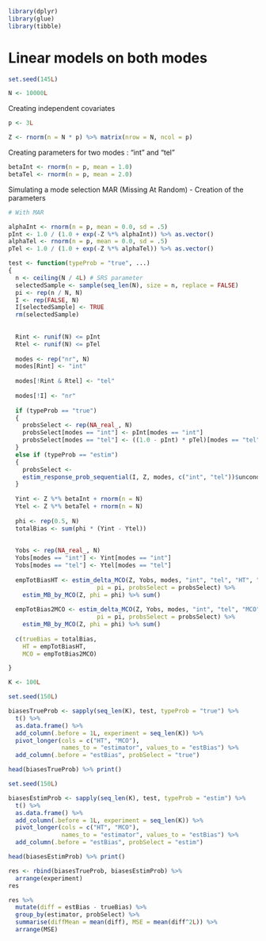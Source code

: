 ```r
library(dplyr)
library(glue)
library(tibble)
```

# Linear models on both modes

```r
set.seed(145L)
```

```r
N <- 10000L
```



Creating independent covariates

```r
p <- 3L

Z <- rnorm(n = N * p) %>% matrix(nrow = N, ncol = p)
```

Creating parameters for two modes : "int" and "tel"

```r
betaInt <- rnorm(n = p, mean = 1.0)
betaTel <- rnorm(n = p, mean = 2.0)
```



Simulating a mode selection MAR (Missing At Random) - Creation of the parameters

```r
# With MAR

alphaInt <- rnorm(n = p, mean = 0.0, sd = .5)
pInt <- 1.0 / (1.0 + exp(-Z %*% alphaInt)) %>% as.vector()
alphaTel <- rnorm(n = p, mean = 0.0, sd = .5)
pTel <- 1.0 / (1.0 + exp(-Z %*% alphaTel)) %>% as.vector()
```

```r
test <- function(typeProb = "true", ...)
{
  n <- ceiling(N / 4L) # SRS parameter
  selectedSample <- sample(seq_len(N), size = n, replace = FALSE)
  pi <- rep(n / N, N)
  I <- rep(FALSE, N)
  I[selectedSample] <- TRUE
  rm(selectedSample)
  
  
  Rint <- runif(N) <= pInt
  Rtel <- runif(N) <= pTel
  
  modes <- rep("nr", N)
  modes[Rint] <- "int"
  
  modes[!Rint & Rtel] <- "tel"
  
  modes[!I] <- "nr"
  
  if (typeProb == "true")
  {
    probsSelect <- rep(NA_real_, N)
    probsSelect[modes == "int"] <- pInt[modes == "int"]
    probsSelect[modes == "tel"] <- ((1.0 - pInt) * pTel)[modes == "tel"]
  }
  else if (typeProb == "estim")
  {
    probsSelect <- 
    estim_response_prob_sequential(I, Z, modes, c("int", "tel"))$unconditional
  }
  
  Yint <- Z %*% betaInt + rnorm(n = N)
  Ytel <- Z %*% betaTel + rnorm(n = N)
  
  phi <- rep(0.5, N)
  totalBias <- sum(phi * (Yint - Ytel))
  
  
  Yobs <- rep(NA_real_, N)
  Yobs[modes == "int"] <- Yint[modes == "int"]
  Yobs[modes == "tel"] <- Ytel[modes == "tel"]
  
  empTotBiasHT <- estim_delta_MCO(Z, Yobs, modes, "int", "tel", "HT", "HT", 
                         pi = pi, probsSelect = probsSelect) %>% 
    estim_MB_by_MCO(Z, phi = phi) %>% sum()
  
  empTotBias2MCO <- estim_delta_MCO(Z, Yobs, modes, "int", "tel", "MCO", "MCO", 
                         pi = pi, probsSelect = probsSelect) %>% 
    estim_MB_by_MCO(Z, phi = phi) %>% sum()
  
  c(trueBias = totalBias, 
    HT = empTotBiasHT,
    MCO = empTotBias2MCO)

}
```

```r
K <- 100L

set.seed(150L)

biasesTrueProb <- sapply(seq_len(K), test, typeProb = "true") %>%
  t() %>% 
  as.data.frame() %>%
  add_column(.before = 1L, experiment = seq_len(K)) %>% 
  pivot_longer(cols = c("HT", "MCO"),
               names_to = "estimator", values_to = "estBias") %>% 
  add_column(.before = "estBias", probSelect = "true")

head(biasesTrueProb) %>% print()
```

```r
set.seed(150L)

biasesEstimProb <- sapply(seq_len(K), test, typeProb = "estim") %>%
  t() %>% 
  as.data.frame() %>%
  add_column(.before = 1L, experiment = seq_len(K)) %>% 
  pivot_longer(cols = c("HT", "MCO"),
               names_to = "estimator", values_to = "estBias") %>% 
  add_column(.before = "estBias", probSelect = "estim")

head(biasesEstimProb) %>% print()
```

```r
res <- rbind(biasesTrueProb, biasesEstimProb) %>% 
  arrange(experiment)
res
```

```r
res %>%
  mutate(diff = estBias - trueBias) %>%
  group_by(estimator, probSelect) %>% 
  summarise(diffMean = mean(diff), MSE = mean(diff^2L)) %>% 
  arrange(MSE)
```
